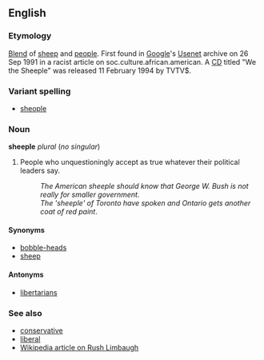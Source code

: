 ==English==
===Etymology===
[[Blend]] of [[sheep]] and [[people]]. First found in [[Google]]'s [[Usenet]] archive on 26 Sep 1991 in a racist article on soc.culture.african.american. A [[CD]] titled "We the Sheeple" was released 11 February 1994 by TVTV$.

===Variant spelling===
*[[sheople]]<!-- about 200 Google hits compared to 26,000 for "sheeple" -->

===Noun===
'''sheeple''' ''plural'' (''no singular'')

#People who unquestioningly accept as true whatever their political leaders say.
#:''The American sheeple should know that George W. Bush is not really for smaller government.''
#:''The 'sheeple' of Toronto have spoken and Ontario gets another coat of red paint''.

====Synonyms====
*[[bobble-head]]s <!--(self-given name of [[w:Rush Limbaugh]] [[fan]]s)-->
*[[sheep]]

====Antonyms====
*[[libertarian]]s

===See also===
*[[conservative]]
*[[liberal]]
*[[w:Rush Limbaugh|Wikipedia article on Rush Limbaugh]]
